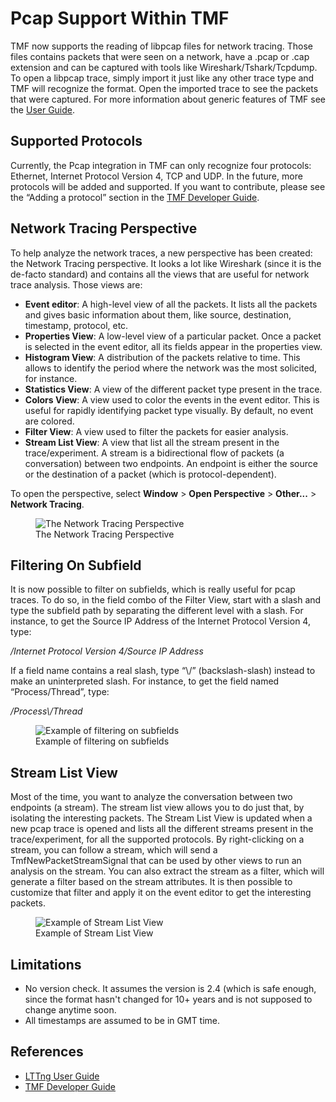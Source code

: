 = Pcap Support Within TMF =

TMF now supports the reading of libpcap files for network tracing. Those files contains packets that were seen on a network, have a .pcap or .cap extension and can be captured with tools like Wireshark/Tshark/Tcpdump. To open a libpcap trace, simply import it just like any other trace type and TMF will recognize the format. Open the imported trace to see the packets that were captured. For more information about generic features of TMF see the [http://wiki.eclipse.org/index.php/Linux_Tools_Project/LTTng2/User_Guide User Guide].

== Supported Protocols ==

Currently, the Pcap integration in TMF can only recognize four protocols: Ethernet, Internet Protocol Version 4, TCP and UDP. In the future, more protocols will be added and supported. If you want to contribute, please see the “Adding a protocol” section in the [http://wiki.eclipse.org/Linux_Tools_Project/TMF/User_Guide TMF Developer Guide].

== Network Tracing Perspective ==

To help analyze the network traces, a new perspective has been created: the Network Tracing perspective. It looks a lot like Wireshark (since it is the de-facto standard) and contains all the views that are useful for network trace analysis. Those views are:
* '''Event editor''': A high-level view of all the packets. It lists all the packets and gives basic information about them, like source, destination, timestamp, protocol, etc.
* '''Properties View''': A low-level view of a particular packet. Once a packet is selected in the event editor, all its fields appear in the properties view.
* '''Histogram View''': A distribution of the packets relative to time. This allows to identify the period where the network was the most solicited, for instance.
* '''Statistics View''': A view of the different packet type present in the trace.
* '''Colors View''': A view used to color the events in the event editor. This is useful for rapidly identifying packet type visually. By default, no event are colored.
* '''Filter View''': A view used to filter the packets for easier analysis.
* '''Stream List View''': A view that list all the stream present in the trace/experiment. A stream is a bidirectional flow of packets (a conversation) between two endpoints. An endpoint is either the source or the destination of a packet (which is protocol-dependent).

To open the perspective, select '''Window''' > '''Open Perspective''' > '''Other...''' > '''Network Tracing'''.

[[Image:images/networkTracingPerspective.png|The Network Tracing Perspective]]

== Filtering On Subfield ==

It is now possible to filter on subfields, which is really useful for pcap traces. To do so, in the field combo of the Filter View, start with a slash and type the subfield path by separating the different level with a slash. For instance, to get the Source IP Address of the Internet Protocol Version 4, type:

''/Internet Protocol Version 4/Source IP Address''

If a field name contains a real slash, type “\/” (backslash-slash) instead to make an uninterpreted slash. For instance, to get the field named “Process/Thread”, type:

''/Process\/Thread''

[[Image:images/subfieldFiltering.png|Example of filtering on subfields]]

== Stream List View ==

Most of the time, you want to analyze the conversation between two endpoints (a stream). The stream list view allows you to do just that, by isolating the interesting packets. The Stream List View is updated when a new pcap trace is opened and lists all the different streams present in the trace/experiment, for all the supported protocols. By right-clicking on a stream, you can follow a stream, which will send a TmfNewPacketStreamSignal that can be used by other views to run an analysis on the stream. You can also extract the stream as a filter, which will generate a filter based on the stream attributes. It is then possible to customize that filter and apply it on the event editor to get the interesting packets.

[[Image:images/streamListView.png|Example of Stream List View]]

== Limitations ==

* No version check. It assumes the version is 2.4 (which is safe enough, since the format hasn't changed for 10+ years and is not supposed to change anytime soon.
* All timestamps are assumed to be in GMT time.

== References ==


* [http://wiki.eclipse.org/index.php/Linux_Tools_Project/LTTng2/User_Guide LTTng User Guide]
* [http://wiki.eclipse.org/Linux_Tools_Project/TMF/User_Guide TMF Developer Guide]

